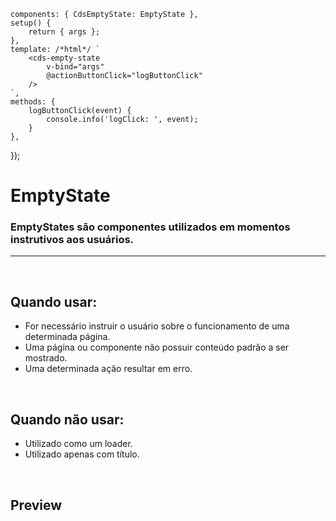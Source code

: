 
<Meta of={EmptyStateStories} />

	components: { CdsEmptyState: EmptyState },
	setup() {
		return { args };
	},
	template: /*html*/ `
		<cds-empty-state
			v-bind="args" 
			@actionButtonClick="logButtonClick"
		/>
	`,
	methods: {
		logButtonClick(event) {
			console.info('logClick: ', event);
		}
	},
});

# EmptyState

### EmptyStates são componentes utilizados em momentos instrutivos aos usuários.

***

<br />

## Quando usar:

* For necessário instruir o usuário sobre o funcionamento de uma determinada página.
* Uma página ou componente não possuir conteúdo padrão a ser mostrado.
* Uma determinada ação resultar em erro.

<br />

## Quando não usar:

* Utilizado como um loader.
* Utilizado apenas com título.

<br />

## Preview

<Canvas>
  <Story of={EmptyStateStories.EmptyState} />
</Canvas>

<Controls />
